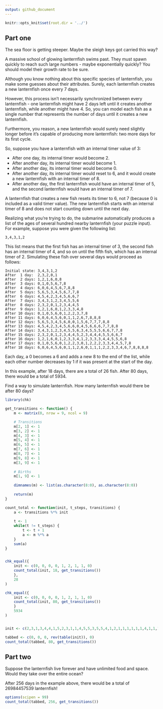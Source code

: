 ```yaml
---
output: github_document
---
```


```r
knitr::opts_knit$set(root.dir = '../')
```

## Part one

The sea floor is getting steeper. Maybe the sleigh keys got carried this way?

A massive school of glowing lanternfish swims past. They must spawn quickly to reach such large numbers - maybe exponentially quickly? You should model their growth rate to be sure.

Although you know nothing about this specific species of lanternfish, you make some guesses about their attributes. Surely, each lanternfish creates a new lanternfish once every 7 days.

However, this process isn't necessarily synchronized between every lanternfish - one lanternfish might have 2 days left until it creates another lanternfish, while another might have 4. So, you can model each fish as a single number that represents the number of days until it creates a new lanternfish.

Furthermore, you reason, a new lanternfish would surely need slightly longer before it's capable of producing more lanternfish: two more days for its first cycle.

So, suppose you have a lanternfish with an internal timer value of 3:

* After one day, its internal timer would become 2.
* After another day, its internal timer would become 1.
* After another day, its internal timer would become 0.
* After another day, its internal timer would reset to 6, and it would create a new lanternfish with an internal timer of 8.
* After another day, the first lanternfish would have an internal timer of 5, and the second lanternfish would have an internal timer of 7.

A lanternfish that creates a new fish resets its timer to 6, not 7 (because 0 is included as a valid timer value). The new lanternfish starts with an internal timer of 8 and does not start counting down until the next day.

Realizing what you're trying to do, the submarine automatically produces a list of the ages of several hundred nearby lanternfish (your puzzle input). For example, suppose you were given the following list:

`3,4,3,1,2`

This list means that the first fish has an internal timer of 3, the second fish has an internal timer of 4, and so on until the fifth fish, which has an internal timer of 2. Simulating these fish over several days would proceed as follows:

```
Initial state: 3,4,3,1,2
After  1 day:  2,3,2,0,1
After  2 days: 1,2,1,6,0,8
After  3 days: 0,1,0,5,6,7,8
After  4 days: 6,0,6,4,5,6,7,8,8
After  5 days: 5,6,5,3,4,5,6,7,7,8
After  6 days: 4,5,4,2,3,4,5,6,6,7
After  7 days: 3,4,3,1,2,3,4,5,5,6
After  8 days: 2,3,2,0,1,2,3,4,4,5
After  9 days: 1,2,1,6,0,1,2,3,3,4,8
After 10 days: 0,1,0,5,6,0,1,2,2,3,7,8
After 11 days: 6,0,6,4,5,6,0,1,1,2,6,7,8,8,8
After 12 days: 5,6,5,3,4,5,6,0,0,1,5,6,7,7,7,8,8
After 13 days: 4,5,4,2,3,4,5,6,6,0,4,5,6,6,6,7,7,8,8
After 14 days: 3,4,3,1,2,3,4,5,5,6,3,4,5,5,5,6,6,7,7,8
After 15 days: 2,3,2,0,1,2,3,4,4,5,2,3,4,4,4,5,5,6,6,7
After 16 days: 1,2,1,6,0,1,2,3,3,4,1,2,3,3,3,4,4,5,5,6,8
After 17 days: 0,1,0,5,6,0,1,2,2,3,0,1,2,2,2,3,3,4,4,5,7,8
After 18 days: 6,0,6,4,5,6,0,1,1,2,6,0,1,1,1,2,2,3,3,4,6,7,8,8,8,8
```

Each day, a 0 becomes a 6 and adds a new 8 to the end of the list, while each other number decreases by 1 if it was present at the start of the day.

In this example, after 18 days, there are a total of 26 fish. After 80 days, there would be a total of 5934.

Find a way to simulate lanternfish. How many lanternfish would there be after 80 days?

```r
library(chk)

get_transitions <- function() {
	m <- matrix(0, nrow = 9, ncol = 9)

	# Transitions
	m[2, 1] <- 1
	m[3, 2] <- 1
	m[4, 3] <- 1
	m[5, 4] <- 1
	m[6, 5] <- 1
	m[7, 6] <- 1
	m[8, 7] <- 1
	m[9, 8] <- 1
	m[3, 9] <- 1
	
	# Births
	m[1, 9] <- 1
	
	dimnames(m) <- list(as.character(8:0), as.character(8:0))
	
	return(m)
}

count_total <- function(init, t_steps, transitions) {
	a <- transitions %*% init
	
	t <- 1
	while(t != t_steps) {
		t <- t + 1
		a <- m %*% a
	}
	sum(a)
}


chk_equal({
	init <- c(0, 0, 0, 0, 1, 2, 1, 1, 0)
	count_total(init, 18, get_transitions())
	},
	28
)

chk_equal({
	init <- c(0, 0, 0, 0, 1, 2, 1, 1, 0)
	count_total(init, 80, get_transitions())
	}
	5934
)


init <- c(2,3,1,3,4,4,1,5,2,3,1,1,4,5,5,3,5,5,4,1,2,1,1,1,1,1,1,4,1,1,1,4,1,3,1,4,1,1,4,1,3,4,5,1,1,5,3,4,3,4,1,5,1,3,1,1,1,3,5,3,2,3,1,5,2,2,1,1,4,1,1,2,2,2,2,3,2,1,2,5,4,1,1,1,5,5,3,1,3,2,2,2,5,1,5,2,4,1,1,3,3,5,2,3,1,2,1,5,1,4,3,5,2,1,5,3,4,4,5,3,1,2,4,3,4,1,3,1,1,2,5,4,3,5,3,2,1,4,1,4,4,2,3,1,1,2,1,1,3,3,3,1,1,2,2,1,1,1,5,1,5,1,4,5,1,5,2,4,3,1,1,3,2,2,1,4,3,1,1,1,3,3,3,4,5,2,3,3,1,3,1,4,1,1,1,2,5,1,4,1,2,4,5,4,1,5,1,5,5,1,5,5,2,5,5,1,4,5,1,1,3,2,5,5,5,4,3,2,5,4,1,1,2,4,4,1,1,1,3,2,1,1,2,1,2,2,3,4,5,4,1,4,5,1,1,5,5,1,4,1,4,4,1,5,3,1,4,3,5,3,1,3,1,4,2,4,5,1,4,1,2,4,1,2,5,1,1,5,1,1,3,1,1,2,3,4,2,4,3,1)

tabbed <- c(0, 0, 0, rev(table(init)), 0)
count_total(tabbed, 80, get_transitions())
```


## Part two

Suppose the lanternfish live forever and have unlimited food and space. Would they take over the entire ocean?

After 256 days in the example above, there would be a total of 26984457539 lanternfish!

```r
options(scipen = 99)
count_total(tabbed, 256, get_transitions())

```
